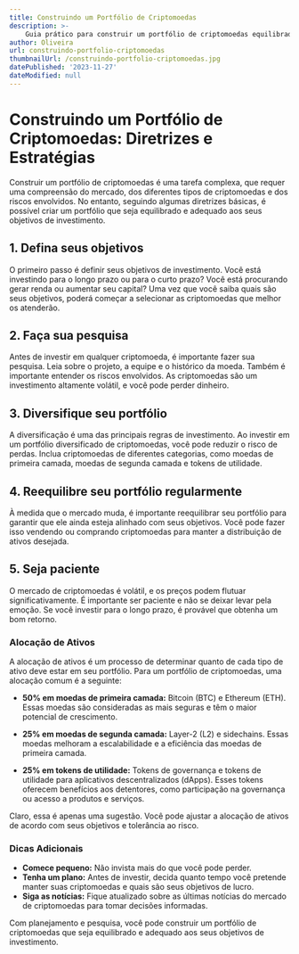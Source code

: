 ```yaml
---
title: Construindo um Portfólio de Criptomoedas
description: >-
    Guia prático para construir um portfólio de criptomoedas equilibrado, adequado aos seus objetivos de investimento.
author: Oliveira
url: construindo-portfolio-criptomoedas
thumbnailUrl: /construindo-portfolio-criptomoedas.jpg
datePublished: '2023-11-27'
dateModified: null
---
```


# Construindo um Portfólio de Criptomoedas: Diretrizes e Estratégias

Construir um portfólio de criptomoedas é uma tarefa complexa, que requer uma compreensão do mercado, dos diferentes tipos de criptomoedas e dos riscos envolvidos. No entanto, seguindo algumas diretrizes básicas, é possível criar um portfólio que seja equilibrado e adequado aos seus objetivos de investimento.

## 1. Defina seus objetivos

O primeiro passo é definir seus objetivos de investimento. Você está investindo para o longo prazo ou para o curto prazo? Você está procurando gerar renda ou aumentar seu capital? Uma vez que você saiba quais são seus objetivos, poderá começar a selecionar as criptomoedas que melhor os atenderão.

## 2. Faça sua pesquisa

Antes de investir em qualquer criptomoeda, é importante fazer sua pesquisa. Leia sobre o projeto, a equipe e o histórico da moeda. Também é importante entender os riscos envolvidos. As criptomoedas são um investimento altamente volátil, e você pode perder dinheiro.

## 3. Diversifique seu portfólio

A diversificação é uma das principais regras de investimento. Ao investir em um portfólio diversificado de criptomoedas, você pode reduzir o risco de perdas. Inclua criptomoedas de diferentes categorias, como moedas de primeira camada, moedas de segunda camada e tokens de utilidade.

## 4. Reequilibre seu portfólio regularmente

À medida que o mercado muda, é importante reequilibrar seu portfólio para garantir que ele ainda esteja alinhado com seus objetivos. Você pode fazer isso vendendo ou comprando criptomoedas para manter a distribuição de ativos desejada.

## 5. Seja paciente

O mercado de criptomoedas é volátil, e os preços podem flutuar significativamente. É importante ser paciente e não se deixar levar pela emoção. Se você investir para o longo prazo, é provável que obtenha um bom retorno.

### Alocação de Ativos

A alocação de ativos é um processo de determinar quanto de cada tipo de ativo deve estar em seu portfólio. Para um portfólio de criptomoedas, uma alocação comum é a seguinte:

- **50% em moedas de primeira camada:** Bitcoin (BTC) e Ethereum (ETH). Essas moedas são consideradas as mais seguras e têm o maior potencial de crescimento.

- **25% em moedas de segunda camada:** Layer-2 (L2) e sidechains. Essas moedas melhoram a escalabilidade e a eficiência das moedas de primeira camada.

- **25% em tokens de utilidade:** Tokens de governança e tokens de utilidade para aplicativos descentralizados (dApps). Esses tokens oferecem benefícios aos detentores, como participação na governança ou acesso a produtos e serviços.

Claro, essa é apenas uma sugestão. Você pode ajustar a alocação de ativos de acordo com seus objetivos e tolerância ao risco.

### Dicas Adicionais

- **Comece pequeno:** Não invista mais do que você pode perder.
- **Tenha um plano:** Antes de investir, decida quanto tempo você pretende manter suas criptomoedas e quais são seus objetivos de lucro.
- **Siga as notícias:** Fique atualizado sobre as últimas notícias do mercado de criptomoedas para tomar decisões informadas.

Com planejamento e pesquisa, você pode construir um portfólio de criptomoedas que seja equilibrado e adequado aos seus objetivos de investimento.
